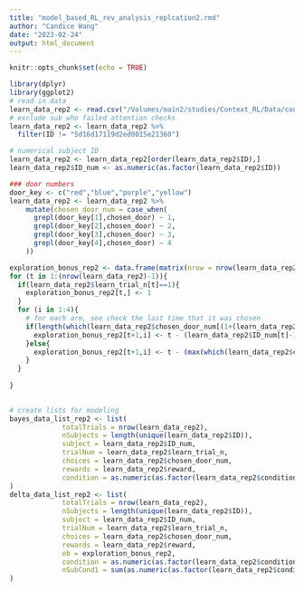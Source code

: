 ```yaml
---
title: "model_based_RL_rev_analysis_replcation2.rmd"
author: "Candice Wang"
date: "2023-02-24"
output: html_document
---
```


```r
knitr::opts_chunk$set(echo = TRUE)
```

```r
library(dplyr)
library(ggplot2)
# read in data 
learn_data_rep2 <- read.csv("/Volumes/main2/studies/Context_RL/Data/context_RL_learn_replication2.csv")
# exclude sub who failed attention checks 
learn_data_rep2 <- learn_data_rep2 %>%
  filter(ID != "5d16d17119d2ed0015e21360") 

# numerical subject ID 
learn_data_rep2 <- learn_data_rep2[order(learn_data_rep2$ID),]
learn_data_rep2$ID_num <- as.numeric(as.factor(learn_data_rep2$ID))

### door numbers
door_key <- c("red","blue","purple","yellow")
learn_data_rep2 <- learn_data_rep2 %>%
    mutate(chosen_door_num = case_when(
      grepl(door_key[1],chosen_door) ~ 1,
      grepl(door_key[2],chosen_door) ~ 2,
      grepl(door_key[3],chosen_door) ~ 3,
      grepl(door_key[4],chosen_door) ~ 4
    ))

exploration_bonus_rep2 <- data.frame(matrix(nrow = nrow(learn_data_rep2), ncol = 4))
for (t in 1:(nrow(learn_data_rep2)-1)){
  if(learn_data_rep2$learn_trial_n[t]==1){
    exploration_bonus_rep2[t,] <- 1
  }
  for (i in 1:4){
    # for each arm, see check the last time that it was chosen
    if(length(which(learn_data_rep2$chosen_door_num[(1+(learn_data_rep2$ID_num[t]-1)*100):t] %in% i))==0){
      exploration_bonus_rep2[t+1,i] <- t - (learn_data_rep2$ID_num[t]-1)*100 # hasn't been chosen before
    }else{
      exploration_bonus_rep2[t+1,i] <- t - (max(which(learn_data_rep2$chosen_door_num[(1+(learn_data_rep2$ID_num[t]-1)*100):t] %in% i)) + (learn_data_rep2$ID_num[t]-1)*100)
    }
  }
  
}
      

# create lists for modeling
bayes_data_list_rep2 <- list(
             totalTrials = nrow(learn_data_rep2), 
             nSubjects = length(unique(learn_data_rep2$ID)), 
             subject = learn_data_rep2$ID_num, 
             trialNum = learn_data_rep2$learn_trial_n,
             choices = learn_data_rep2$chosen_door_num, 
             rewards = learn_data_rep2$reward,
             condition = as.numeric(as.factor(learn_data_rep2$condition[learn_data_rep2$learn_trial_n==1]))
)
delta_data_list_rep2 <- list(
             totalTrials = nrow(learn_data_rep2), 
             nSubjects = length(unique(learn_data_rep2$ID)), 
             subject = learn_data_rep2$ID_num, 
             trialNum = learn_data_rep2$learn_trial_n,
             choices = learn_data_rep2$chosen_door_num, 
             rewards = learn_data_rep2$reward,
             eb = exploration_bonus_rep2,
             condition = as.numeric(as.factor(learn_data_rep2$condition[learn_data_rep2$learn_trial_n==1])),
             nSubCond1 = sum(as.numeric(as.factor(learn_data_rep2$condition[learn_data_rep2$learn_trial_n==1]))==1)
)
      
```




